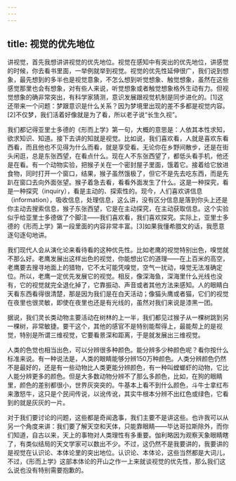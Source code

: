 ```yaml
---
---
---
```

title: 视觉的优先地位
---




讲视觉，首先我想讲讲视觉的优先地位。视觉在感知中有突出的优先地位，讲感觉的时候，你去看书里面，一举例就举到视觉。视觉的优先性延伸很广，我们说到想象，最先想到的多半也是视觉意象，不怎么想到听觉想象、触觉想象，虽然在这些感觉那里也会有想象，对有些人来说，听觉想象或者触觉想象格外生动有力。但视觉想象的确非常突出，有科学家猜测，意识发展跟视觉机制是同步进化的。[1]这还带来一个问题：梦跟意识是什么关系？因为梦境里出现的差不多都是视觉内容。[2]不仅梦，我们活着好像就是为了看，所以老子说“长生久视”。

我们都记得亚里士多德的《形而上学》第一句，大概的意思是：人依其本性求知，欲求知识、知道。接下去讲的知就是视觉。比如说，我们喜欢看，人就是喜欢东看西看，而且他也不见得为什么而看，就是享受看。无论你在乡野间散步，还是在街头闲逛，总是东张西望，在看点什么。现在人不东张西望了，都低头看手机，他还是在看。有一个动物实验，把猴子关在一个密封屋子里面，饿着它。接着给它放进食物，同时打开一个窗口，结果，猴子虽然饿极了，但它不是先去吃东西，而是先趴在窗口去向外面张望。猴子着急去看，看看外面发生了什么。这是一种探究，看是一种探究（inquiry），看是主动的、探索性的。现今，人们喜欢讲信息（information），吸收信息，处理信息，这么讲，没有区分信息是落到你头上还是你主动去搜索信息，猴子东张西望，它是在主动探究，在主动获取信息。这个实验似乎给亚里士多德做了个脚注——我们喜欢看，我们喜欢探究。实际上，亚里士多德的《形而上学》第一段里面的内容非常丰富。[3]如果我懂希腊文的话，我愿意逐句逐句地讲。

我们现代人会从演化论来看待看的这种优先性。比如老鹰的视觉特别出色，嗅觉就不那么好。老鹰发展出这样出色的视觉，你能想出它的道理——在上百米的高空，老鹰要去搜寻地面上的猎物，它不太可能凭嗅觉，空气一扰动，嗅觉无法准确定位。所以，老鹰一定优先发展它的视觉。相反，像深海鱼，深海里什么光线也没有，它的视觉就完全退化掉了，它靠振动、声音或者其他方法来感知。人的眼睛白天看东西看得很清楚，那是因为我们是在白天活动；像猫头鹰或者猫，它们的视觉在夜里也很灵敏，即使在夜里也还是有光线的，虽然对我们来说是漆黑一团。

据说，我们灵长类动物主要活动在树林的上一半，我们都见过猴子从一棵树跳到另一棵树，非常敏捷。要干这个，其他的感官不是特别能帮得上，最能帮上的是视觉，特别是所谓三维视觉，它要看景深和距离，于是就发展出三维视觉。

人类的色觉也相当出色，可以分辨很多种颜色。能分辨多少种颜色呢？看你按什么标准来说。有一种说法是，人类的眼睛能够分辨150万种颜色。人类分辨颜色仍然不是最好的，还是有一些动物比人类更能分辨颜色，有一种叫螳螂虾的动物，它比人能分辨更多的颜色。但是大多数动物分辨不了那么多颜色，比如，在狗的眼睛里，颜色的差别都很小，世界灰突突的。牛基本上看不到什么颜色，斗牛士拿红布来激怒牛，这只是个民间传说，以讹传讹，其实牛根本分辨不出红色或绿色，它看到的就是灰灰的一片。

对于我们要讨论的问题，这些都是奇闻逸事，我们主要不是讲这些。也许我可以从另一个角度来讲：我们要了解天空和天体，只能靠眼睛——毕达哥拉斯除外，而你们知道，自古以来，天上的事物对人类理性有多重要。伽利略因为观察天象眼睛瞎了，有类似结局的天文学家可以数出不少。不过，这仍然不是我要讲的，我要讲的是视觉在认识论、本体论里的突出地位。认识论、本体论，这些当然都是大词儿，不过，《形而上学》这部本体论的开山之作一上来就谈视觉的优先性，那么我们这么说也没有特别需要抱歉的。